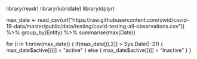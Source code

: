 library(readr)
library(lubridate)
library(dplyr)

max_date <- read_csv(url("https://raw.githubusercontent.com/owid/covid-19-data/master/public/data/testing/covid-testing-all-observations.csv")) %>%
  group_by(Entity) %>%
  summarise(max(Date))

for (i in 1:nrow(max_date)) {
  if(max_date[[i,2]] > Sys.Date()-21) {
    max_date$active[[i]] = "active"
  } else {
    max_date$active[[i]] = "inactive"
  } 
}
